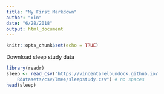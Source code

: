 ```yaml
---
title: "My First Markdown"
author: "xin"
date: "6/28/2018"
output: html_document
---
```


```r
knitr::opts_chunk$set(echo = TRUE)
```
Download sleep study data
```r
library(readr)
sleep <- read_csv("https://vincentarelbundock.github.io/
    Rdatasets/csv/lme4/sleepstudy.csv") # no spaces
head(sleep)
```
